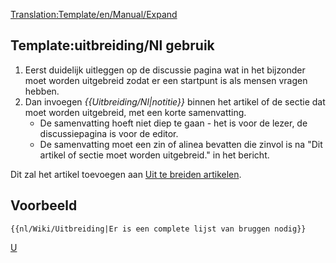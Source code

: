 <noinclude>[[Translation:Template/en/Manual/Expand]]</noinclude><noinclude></noinclude>{{en/Ambox| type  = notice
| image = en/Manual/Paper-plus.png
| text  = Dit artikel of deze sectie moet worden '''uitgebreid'''.<br/>{{{1|}}}
<div style="font-size: 80%">
*Je kunt meer infomartie vinden op wat exact nodig is in de [[Talk:{{PAGENAME}}|discussie]] over dit artikel.
*Gebruik de [[en/Wiki/Manual of Style|Handleiding over stijl]] voor een correcte editie.
*Denk eraan deze template te verwijderen zodar het artikel is uitgebreid.</div>
}}<includeonly>{{{2|[[Category:nl/Uit te breiden artikelen]]}}}</includeonly><noinclude>

==Template:uitbreiding/Nl gebruik==
#Eerst duidelijk uitleggen op de discussie pagina wat in het bijzonder moet worden uitgebreid zodat er een startpunt is als mensen vragen hebben.
#Dan invoegen ''<nowiki>{{</nowiki>Uitbreiding/Nl|notitie<nowiki>}}</nowiki>'' binnen het artikel of de sectie dat moet worden uitgebreid, met een korte samenvatting.  
#*De samenvatting hoeft niet diep te gaan - het is voor de lezer, de discussiepagina is voor de editor. 
#*De samenvatting moet een zin of alinea bevatten die zinvol is na "Dit artikel of sectie moet worden uitgebreid." in het bericht.

Dit zal het artikel toevoegen aan [[:Category:nl/Uit te breiden artikelen|Uit te breiden artikelen]].

==Voorbeeld==
<pre>{{nl/Wiki/Uitbreiding|Er is een complete lijst van bruggen nodig}}</pre>
{{nl/Wiki/Uitbreiding|Er is een complete lijst van bruggen nodig|2=}}


[[Category:nl/Manual/Base Set/Berichtenbox|U]]</noinclude>